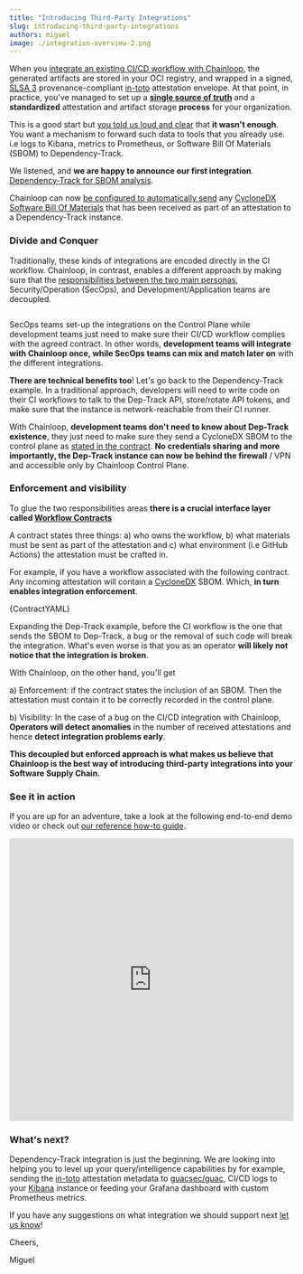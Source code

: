 ```yaml
---
title: "Introducing Third-Party Integrations"
slug: introducing-third-party-integrations
authors: miguel
image: ./integration-overview-2.png
---
```



When you [integrate an existing CI/CD workflow with Chainloop](/how-does-it-work/#integration-overview), the generated artifacts are stored in your OCI registry, and wrapped in a signed, [SLSA 3](https://slsa.dev/) provenance-compliant [in-toto](https://in-toto.io/) attestation envelope. At that point, in practice, you've managed to set up a [**single source of truth**](/how-does-it-work/#compliant-single-source-of-truth) and a **standardized** attestation and artifact storage **process** for your organization.

This is a good start but [you told us loud and clear](/blog/touching-base-one-month-in#my-attestations-and-artifacts-are-being-ingested-now-what) that **it wasn't enough**. You want a mechanism to forward such data to tools that you already use. i.e logs to Kibana, metrics to Prometheus, or Software Bill Of Materials (SBOM) to Dependency-Track.

<!--truncate-->

We listened, and **we are happy to announce our first integration**. [Dependency-Track for SBOM analysis](/guides/dependency-track/).

Chainloop can now [be configured to automatically send](/guides/dependency-track/) any [CycloneDX Software Bill Of Materials](https://cyclonedx.org/) that has been received as part of an attestation to a Dependency-Track instance.

### Divide and Conquer

Traditionally, these kinds of integrations are encoded directly in the CI workflow. Chainloop, in contrast, enables a different approach by making sure that the [responsibilities between the two main personas](/how-does-it-work/#role-tailored-experience), Security/Operation (SecOps), and Development/Application teams are decoupled.

<Image img={OverViewImage} />

SecOps teams set-up the integrations on the Control Plane while development teams just need to make sure their CI/CD workflow complies with the agreed contract. In other words, **development teams will integrate with Chainloop once, while SecOps teams can mix and match later on** with the different integrations.

**There are technical benefits too**! Let's go back to the Dependency-Track example. In a traditional approach, developers will need to write code on their CI workflows to talk to the Dep-Track API, store/rotate API tokens, and make sure that the instance is network-reachable from their CI runner.

With Chainloop, **development teams don't need to know about Dep-Track existence**, they just need to make sure they send a CycloneDX SBOM to the control plane as [stated in the contract](https://github.com/chainloop-dev/docs/blob/main/examples/contracts/sbom/cyclonedx.yaml). **No credentials sharing and more importantly, the Dep-Track instance can now be behind the firewall** / VPN and accessible only by Chainloop Control Plane.

### Enforcement and visibility

To glue the two responsibilities areas **there is a crucial interface layer called [Workflow Contracts](/how-does-it-work/#contract-based-attestation)**

A contract states three things: a) who owns the workflow, b) what materials must be sent as part of the attestation and c) what environment (i.e GitHub Actions) the attestation must be crafted in.

For example, if you have a workflow associated with the following contract. Any incoming attestation will contain a [CycloneDX](https://cyclonedx.org/) SBOM. Which, **in turn enables integration enforcement**.

<CodeBlock language="yaml" title="skynet.contract.yaml">
  {ContractYAML}
</CodeBlock>

Expanding the Dep-Track example, before the CI workflow is the one that sends the SBOM to Dep-Track, a bug or the removal of such code will break the integration. What's even worse is that you as an operator **will likely not notice that the integration is broken**.

With Chainloop, on the other hand, you'll get

a) Enforcement: if the contract states the inclusion of an SBOM. Then the attestation must contain it to be correctly recorded in the control plane.

b) Visibility: In the case of a bug on the CI/CD integration with Chainloop, **Operators will detect anomalies** in the number of received attestations and hence **detect integration problems early**.

**This decoupled but enforced approach is what makes us believe that Chainloop is the best way of introducing third-party integrations into your Software Supply Chain.**

### See it in action

If you are up for an adventure, take a look at the following end-to-end demo video or check out [our reference how-to guide](/guides/dependency-track/).

<iframe
  width="100%"
  height="500"
  src="https://www.youtube.com/embed/S1110n4C9gY"
  title="YouTube video player"
  frameborder="0"
  allow="accelerometer; autoplay; clipboard-write; encrypted-media; gyroscope; picture-in-picture; web-share"
  allowfullscreen
></iframe>

### What's next?

Dependency-Track integration is just the beginning. We are looking into helping you to level up your query/intelligence capabilities by for example, sending the [in-toto](https://in-toto.io/) attestation metadata to [guacsec/guac](https://github.com/guacsec/guac/), CI/CD logs to your [Kibana](https://www.elastic.co/kibana/) instance or feeding your Grafana dashboard with custom Prometheus metrics.

If you have any suggestions on what integration we should support next [let us know](https://us21.list-manage.com/contact-form?u=801f42b3abafc40b1a17c5f25&form_id=3f3bbfe15e6fcd4a60be9b966652cfd5)!

Cheers,

Miguel

<MailingListForm />
